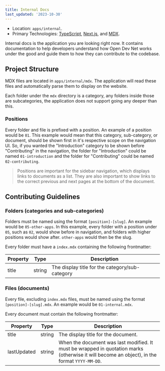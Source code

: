 ```yaml
---
title: Internal Docs
last_updated: '2023-10-30'
---
```


- Location: `apps/internal`.
- Primary Technologies: [TypeScript](https://www.typescriptlang.org/), [Next.js](https://nextjs.org/), and [MDX](https://mdxjs.com/).

Internal docs is the application you are looking right now. It contains documentation to help developers understand how Open Dev Net works under the good and guide them to how they can contribute to the codebase.

## Project Structure

MDX files are located in `apps/internal/mdx`. The application will read these files and automatically parse them to display on the website.

Each folder under the `mdx` directory is a category, any folders inside those are subcategories, the application does not support going any deeper than this.

### Positions

Every folder and file is prefixed with a position. An example of a position would be `01`. This example would mean that this category, sub-category, or document, should be shown first in it's respective scope on the navigation UI. So, if you wanted the "Introduction" category to be shown before "Contributing" in the navigation, the folder for "Introduction" could be named `01-introduction` and the folder for "Contributing" could be named `02-contributing`.

> Positions are important for the sidebar navigation, which displays links to documents as a list. They are also important to show links to the correct previous and next pages at the bottom of the document.

## Contributing Guidelines

### Folders (categories and sub-categories)

Folders must be named using the format `[position]-[slug]`. An example would be `05-other-apps`. In this example, every folder with a position under `05`, such as `02`, would show before in navigation, and folders with higher positions would show after. `other-apps` would then be the slug.

Every folder must have a `index.mdx` containing the following frontmatter:

| Property | Type   | Description                                     |
| -------- | ------ | ----------------------------------------------- |
| title    | string | The display title for the category/sub-category |

### Files (documents)

Every file, excluding `index.mdx` files, must be named using the format `[position]-[slug].mdx`. An example would be `01-internal.mdx`.

Every document must contain the following frontmatter:

| Property    | Type   | Description                                                                                                                                  |
| ----------- | ------ | -------------------------------------------------------------------------------------------------------------------------------------------- |
| title       | string | The display title for the document.                                                                                                          |
| lastUpdated | string | When the document was last modified. It must be wrapped in quotation marks (otherwise it will become an object), in the format `YYYY-MM-DD`. |
